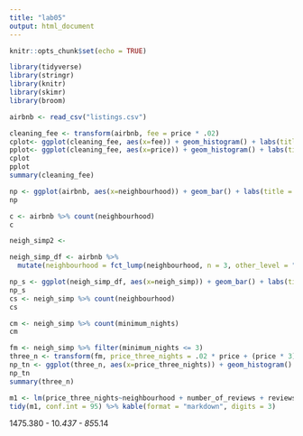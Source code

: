 ```yaml
---
title: "lab05"
output: html_document
---
```


```r
knitr::opts_chunk$set(echo = TRUE)
```
```r
library(tidyverse)
library(stringr)
library(knitr)
library(skimr)
library(broom)
```

```r
airbnb <- read_csv("listings.csv")
```

```r

cleaning_fee <- transform(airbnb, fee = price * .02)
cplot<- ggplot(cleaning_fee, aes(x=fee)) + geom_histogram() + labs(title = "cleaning fees", x = "price of fee USD", y = "number of observations")
pplot<- ggplot(cleaning_fee, aes(x=price)) + geom_histogram() + labs(title = "price", x = "price of per night USD", y = "number of observations")
cplot
pplot
summary(cleaning_fee)
```

```r

np <- ggplot(airbnb, aes(x=neighbourhood)) + geom_bar() + labs(title = "neighborhood counts", x = "neighborhood", y = "number of observations") 
np

```
```r
c <- airbnb %>% count(neighbourhood)
c


```

```r
neigh_simp2 <- 
```






```r
neigh_simp_df <- airbnb %>% 
  mutate(neighbourhood = fct_lump(neighbourhood, n = 3, other_level = "Other")) 

np_s <- ggplot(neigh_simp_df, aes(x=neigh_simp)) + geom_bar() + labs(title = "neighborhood counts", x = "neighborhood", y = "number of observations") 
np_s
cs <- neigh_simp %>% count(neighbourhood)
cs
```

```r
cm <- neigh_simp %>% count(minimum_nights)
cm

```
```r
fm <- neigh_simp %>% filter(minimum_nights <= 3) 
three_n <- transform(fm, price_three_nights = .02 * price + (price * 3))
np_tn <- ggplot(three_n, aes(x=price_three_nights)) + geom_histogram() + labs(title = "neighborhood counts", x = "price for three nights", y = "number of observations") 
np_tn
summary(three_n)
```

```r
m1 <- lm(price_three_nights~neighbourhood + number_of_reviews + reviews_per_month, data = three_n)
tidy(m1, conf.int = 95) %>% kable(format = "markdown", digits = 3)
```

1475.380 - 10*.437 - 85*5.14












